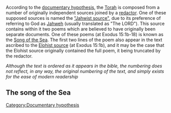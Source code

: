 According to the [[w:documentary hypothesis|documentary hypothesis]], the [[w:Torah|Torah]] is composed from a number of originally independent sources joined by a [[w:redaction|redactor]]. One of these supposed sources is named the [[w:Jahwist|"Jahwist source"]], due to its preference of referring to God as [[w:Jahweh|Jahweh]] (usually translated as "The LORD"). This source contains within it two poems which are believed to have originally been separate documents. One of these poems (at Exodus 15:1b-18) is known as the [[w:Song of the Sea|Song of the Sea]]. The first two lines of the poem also appear in the text ascribed to the [[w:Elohist|Elohist source]] (at Exodus 15:1b), and it may be the case that the Elohist source originally contained the full poem, it being truncated by the redactor.

''Although the text is ordered as it appears in the bible, the numbering does not reflect, in any way, the original numbering of the text, and simply exists for the ease of modern readership''

==The song of the Sea==

{{font|1|size=smaller|color=#0000FF}}{{font|I will sing unto the LORD, for he hath triumphed gloriously: the horse and his rider hath he thrown into the sea.|color=#000000}}

{{font|2|size=smaller|color=#0000FF}}{{font|The LORD is my strength and song, and he is become my salvation: he is my God, and I will prepare him an habitation; my father's God, and I will exalt him.|color=#000000}}

{{font|3|size=smaller|color=#0000FF}}{{font|The LORD is a man of war: the LORD is his name.|color=#000000}}

{{font|4|size=smaller|color=#0000FF}}{{font|Pharaoh's chariots and his host hath he cast into the sea: his chosen captains also are drowned in the Red sea.|color=#000000}}

{{font|5|size=smaller|color=#0000FF}}{{font|The depths have covered them: they sank into the bottom as a stone.|color=#000000}}

{{font|6|size=smaller|color=#0000FF}}{{font|Thy right hand, O LORD, is become glorious in power: thy right hand, O LORD, hath dashed in pieces the enemy.|color=#000000}}

{{font|7|size=smaller|color=#0000FF}}{{font|And in the greatness of thine excellency thou hast overthrown them that rose up against thee: thou sentest forth thy wrath, which consumed them as stubble.|color=#000000}}

{{font|8|size=smaller|color=#0000FF}}{{font|And with the blast of thy nostrils the waters were gathered together, the floods stood upright as an heap, and the depths were congealed in the heart of the sea.|color=#000000}}

{{font|9|size=smaller|color=#0000FF}}{{font|The enemy said, I will pursue, I will overtake, I will divide the spoil; my lust shall be satisfied upon them; I will draw my sword, my hand shall destroy them.|color=#000000}}

{{font|10|size=smaller|color=#0000FF}}{{font|Thou didst blow with thy wind, the sea covered them: they sank as lead in the mighty waters.|color=#000000}}

{{font|11|size=smaller|color=#0000FF}}{{font|Who is like unto thee, O LORD, among the gods? who is like thee, glorious in holiness, fearful in praises, doing wonders?|color=#000000}}

{{font|12|size=smaller|color=#0000FF}}{{font|Thou stretchedst out thy right hand, the earth swallowed them.|color=#000000}}

{{font|13|size=smaller|color=#0000FF}}{{font|Thou in thy mercy hast led forth the people which thou hast redeemed: thou hast guided them in thy strength unto thy holy habitation.|color=#000000}}

{{font|14|size=smaller|color=#0000FF}}{{font|The people shall hear, and be afraid: sorrow shall take hold on the inhabitants of Palestina.|color=#000000}}

{{font|15|size=smaller|color=#0000FF}}{{font|Then the dukes of Edom shall be amazed; the mighty men of Moab, trembling shall take hold upon them; all the inhabitants of Canaan shall melt away.|color=#000000}}

{{font|16|size=smaller|color=#0000FF}}{{font|Fear and dread shall fall upon them; by the greatness of thine arm they shall be as still as a stone; till thy people pass over, O LORD, till the people pass over, which thou hast purchased.|color=#000000}}

{{font|17|size=smaller|color=#0000FF}}{{font|Thou shalt bring them in, and plant them in the mountain of thine inheritance, in the place, O LORD, which thou hast made for thee to dwell in, in the Sanctuary, O LORD, which thy hands have established.|color=#000000}}

{{font|18|size=smaller|color=#0000FF}}{{font|The LORD shall reign for ever and ever.|color=#000000}}

[[Category:Documentary hypothesis]]